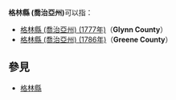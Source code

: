 '''格林縣 (喬治亞州)'''可以指：
* [[格林縣_(喬治亞州)_(1777年)|格林縣 (喬治亞州) (1777年)]]（'''Glynn County'''）
* [[格林縣_(喬治亞州)_(1786年)|格林縣 (喬治亞州) (1786年)]]（'''Greene County'''）
==參見==
* [[格林縣|格林縣]]

{{Disambiguation|G|Cat=三字县名消歧义}}